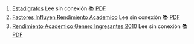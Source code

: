 1. [Estadigrafos](https://achalmaedison.netlify.app/econometria/estadistica/2018-05-16-estadigrafos) Lee sin conexión 📚 [PDF](https://achalmaedison.netlify.app/econometria/estadistica/2018-05-16-estadigrafos/index.pdf)
2. [Factores Influyen Rendimiento Academico](https://achalmaedison.netlify.app/econometria/estadistica/2018-12-26-factores-influyen-rendimiento-academico) Lee sin conexión 📚 [PDF](https://achalmaedison.netlify.app/econometria/estadistica/2018-12-26-factores-influyen-rendimiento-academico/index.pdf)
3. [Rendimiento Academico Genero Ingresantes 2010](https://achalmaedison.netlify.app/econometria/estadistica/2019-12-30-rendimiento-academico-genero-ingresantes-2010) Lee sin conexión 📚 [PDF](https://achalmaedison.netlify.app/econometria/estadistica/2019-12-30-rendimiento-academico-genero-ingresantes-2010/index.pdf)
